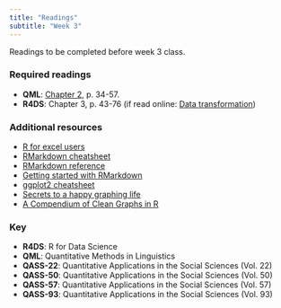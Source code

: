 ```yaml
---
title: "Readings"
subtitle: "Week 3"
---
```


Readings to be completed before week 3 class. 

### Required readings

- **QML**: [Chapter 2](https://www.jvcasillas.com/syllabi/589/refs/files/qml_ch_1_2.pdf), p. 34-57.
- **R4DS**: Chapter 3, p. 43-76 (if read online: [Data transformation](http://r4ds.had.co.nz/transform.html))


### Additional resources

- [R for excel users](https://rstudio-conf-2020.github.io/r-for-excel/)
- [RMarkdown cheatsheet](https://posit.co/wp-content/uploads/2022/10/rmarkdown-1.pdf)
- [RMarkdown reference](https://www.rstudio.com/wp-content/uploads/2015/03/rmarkdown-reference.pdf)
- [Getting started with RMarkdown](https://www.rstudio.com/resources/webinars/getting-started-with-r-markdown/)
- [ggplot2 cheatsheet](https://posit.co/wp-content/uploads/2022/10/data-visualization-1.pdf)
- [Secrets to a happy graphing life](http://stat545.com/block016_secrets-happy-graphing.html)
- [A Compendium of Clean Graphs in R](http://shinyapps.org/apps/RGraphCompendium/index.php)

### Key 

- **R4DS**: R for Data Science
- **QML**: Quantitative Methods in Linguistics
- **QASS-22**: Quantitative Applications in the Social Sciences (Vol. 22)
- **QASS-50**: Quantitative Applications in the Social Sciences (Vol. 50)
- **QASS-57**: Quantitative Applications in the Social Sciences (Vol. 57)
- **QASS-93**: Quantitative Applications in the Social Sciences (Vol. 93)
